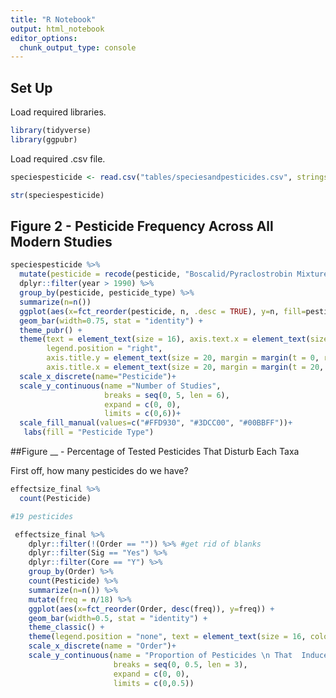 ```yaml
---
title: "R Notebook"
output: html_notebook
editor_options: 
  chunk_output_type: console
---
```


## Set Up 

Load required libraries.

```r
library(tidyverse)
library(ggpubr)
```

Load required .csv file.

```r
speciespesticide <- read.csv("tables/speciesandpesticides.csv", stringsAsFactors = TRUE, na.strings=c(""))

str(speciespesticide)


```

## Figure 2 - Pesticide Frequency Across All Modern Studies

```r
speciespesticide %>% 
  mutate(pesticide = recode(pesticide, "Boscalid/Pyraclostrobin Mixture" = "Pristine")) %>% 
  dplyr::filter(year > 1990) %>% 
  group_by(pesticide, pesticide_type) %>% 
  summarize(n=n()) 
  ggplot(aes(x=fct_reorder(pesticide, n, .desc = TRUE), y=n, fill=pesticide_type)) +
  geom_bar(width=0.75, stat = "identity") +
  theme_pubr() +
  theme(text = element_text(size = 16), axis.text.x = element_text(size = 16, angle = 45, hjust = 1, vjust = 1),
        legend.position = "right",
        axis.title.y = element_text(size = 20, margin = margin(t = 0, r = 20, b = 0, l = 0)),
        axis.title.x = element_text(size = 20, margin = margin(t = 20, r = 0, b = 0, l = 0)))+
  scale_x_discrete(name="Pesticide")+
  scale_y_continuous(name ="Number of Studies", 
                     breaks = seq(0, 5, len = 6), 
                     expand = c(0, 0),
                     limits = c(0,6))+
  scale_fill_manual(values=c("#FFD930", "#3DCC00", "#00BBFF"))+
   labs(fill = "Pesticide Type")
```

##Figure __ - Percentage of Tested Pesticides That Disturb Each Taxa

First off, how many pesticides do we have?

```r
effectsize_final %>% 
  count(Pesticide)

#19 pesticides
```


```r
 effectsize_final %>% 
    dplyr::filter(!(Order == "")) %>% #get rid of blanks
    dplyr::filter(Sig == "Yes") %>% 
    dplyr::filter(Core == "Y") %>% 
    group_by(Order) %>% 
    count(Pesticide) %>% 
    summarize(n=n()) %>% 
    mutate(freq = n/18) %>% 
    ggplot(aes(x=fct_reorder(Order, desc(freq)), y=freq)) +
    geom_bar(width=0.5, stat = "identity") +
    theme_classic() +
    theme(legend.position = "none", text = element_text(size = 16, colour = "black"), axis.text.y = element_text(color = "black"), axis.text.x = element_text(hjust = 1, vjust=1, angle=45, size = 12, colour = "black"))+
    scale_x_discrete(name = "Order")+
    scale_y_continuous(name = "Proportion of Pesticides \n That  Induce a \n Significant Disturbance",
                       breaks = seq(0, 0.5, len = 3), 
                       expand = c(0, 0),
                       limits = c(0,0.5))
```

